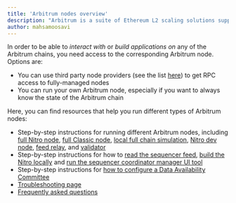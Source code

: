 ```yaml
---
title: 'Arbitrum nodes overview'
description: "Arbitrum is a suite of Ethereum L2 scaling solutions supported by a decentralized network of nodes. This guide introduces you to Arbitrum's node types and how they work together to scale Ethereum."
author: mahsamoosavi
---
```


In order to be able to _interact with_ or _build applications on_ any of the Arbitrum chains, you need access to the corresponding Arbitrum node. Options are:

- You can use third party node providers (see the list [here](/build-decentralized-apps/reference/01-node-providers.mdx)) to get RPC access to fully-managed nodes
- You can run your own Arbitrum node, especially if you want to always know the state of the Arbitrum chain

Here, you can find resources that help you run different types of Arbitrum nodes:

- Step-by-step instructions for running different Arbitrum nodes, including [full Nitro node](/run-arbitrum-node/03-run-full-node.mdx), [full Classic node](/run-arbitrum-node/more-types/03-run-classic-node.mdx), [local full chain simulation](/run-arbitrum-node/04-run-local-full-chain-simulation.mdx), [Nitro dev node](/run-arbitrum-node/run-nitro-dev-node.mdx), [feed relay](/run-arbitrum-node/sequencer/01-run-feed-relay.mdx), and [validator](/run-arbitrum-node/more-types/02-run-validator-node.mdx)
- Step-by-step instructions for how to [read the sequencer feed](/run-arbitrum-node/sequencer/02-read-sequencer-feed.mdx), [build the Nitro locally](/run-arbitrum-node/nitro/01-build-nitro-locally.mdx) and [run the sequencer coordinator manager UI tool](/run-arbitrum-node/sequencer/03-run-sequencer-coordination-manager.mdx)
- Step-by-step instructions for [how to configure a Data Availability Committee](/run-arbitrum-node/data-availability-committees/01-get-started.mdx)
- [Troubleshooting page](/run-arbitrum-node/06-troubleshooting.mdx)
- [Frequently asked questions](/node-running/faq.mdx)

